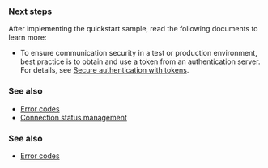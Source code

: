 
### Next steps

After implementing the quickstart sample, read the following documents to learn more:

* To ensure communication security in a test or production environment, best practice is to obtain and use a token from an authentication server. For details, see [Secure authentication with tokens](./token-authentication/authentication-workflow).

<Android />
<Electron />
<Flutter />
<Ios />
<Macos />
<Python />
<ReactJS />
<ReactNative />
<Unity />
<Unreal />
<UnrealBlueprint />
<Web />
<Windows />

<PlatformWrapper notAllowed="python, react-js">

### See also

* [Error codes](../troubleshooting/error-codes)
* [Connection status management](../enhance-call-quality/connection-status-management)
</PlatformWrapper>

<PlatformWrapper platform="react-js">

### See also

* [Error codes](../troubleshooting/error-codes)
</PlatformWrapper>